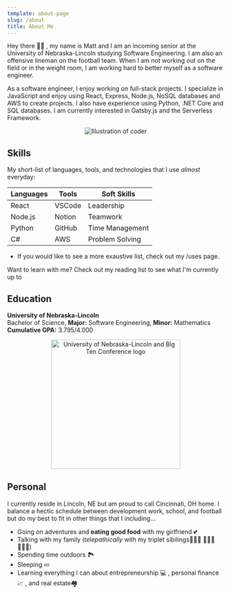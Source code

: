 ```yaml
---
template: about-page
slug: /about
title: About Me
---
```



Hey there 👋🏻 , my name is Matt and I am an incoming senior at the University of Nebraska-Lincoln studying Software Engineering. I am also an offensive lineman on the football team. When I am not working out on the field or in the weight room, I am working hard to better myself as a software engineer.

As a software engineer, I enjoy working on full-stack projects. I specialize in JavaScript and enjoy using React, Express, Node.js, NoSQL databases and AWS to create projects. I also have experience using Python, .NET Core and SQL databases. I am currently interested in Gatsby.js and the Serverless Framework.

<p align="center">
  <img src="./assets/coding.svg" alt="Illustration of coder" />
</p>

## Skills

My short-list of languages, tools, and technologies that I use _almost_ everyday:

<table className="skills-table">
  <thead>
    <tr>
      <th>Languages</th>
      <th>Tools</th>
      <th>Soft Skills</th>
    </tr>
  </thead>
  <tbody>
    <tr>
      <td>React</td>
      <td>VSCode</td>
      <td>Leadership</td>
    </tr>
    <tr>
      <td>Node.js</td>
      <td>Notion</td>
      <td>Teamwork</td>
    </tr>
    <tr>
      <td>Python</td>
      <td>GitHub</td>
      <td>Time Management</td>
    </tr>
    <tr>
      <td>C#</td>
      <td>AWS</td>
      <td>Problem Solving</td>
    </tr>
  </tbody>
</table>

- If you would like to see a more exaustive list, check out my <Link to="/uses">/uses</Link> page.

Want to learn with me? Check out my <Link to="/reading-list">reading list</Link> to see what I'm currently up to

## Education

**University of Nebraska-Lincoln**<br/>
Bachelor of Science, **Major:** Software Engineering, **Minor:** Mathematics<br/>
**Cumulative GPA:** 3.795/4.000

<p align="center">
  <img
    src="./assets/nebraska.svg"
    alt="University of Nebraska-Lincoln and Big Ten Conference logo"
    width="300px"
  />
</p>

## Personal

I currently reside in Lincoln, NE but am proud to call Cincinnati, OH home. I balance a hectic schedule between development work, school, and football but do my best to fit in other things that I <span className="icon" style="color: red;"><RiHeart2Line /></span> including...

- Going on adventures and **eating good food** with my girlfriend <span role="img" aria-label="hearts">💕</span>
- Talking with my family (_telepathically_ with my triplet sibilings<span role="img" aria-label="triplets">👨🏼‍💻 👨🏼‍💼 👩🏼‍🔬</span>)
- Spending time outdoors <span role="img" aria-label="outdoors">🏞</span>
- Sleeping <span role="img" aria-label="sleeping">💤</span>
- Learning everything I can about entrepreneurship <span role="img" aria-label="computer">💻</span> , personal finance<span role="img" aria-label="stock chart">📈</span> , and real estate<span role="img" aria-label="houses">🏘</span>
